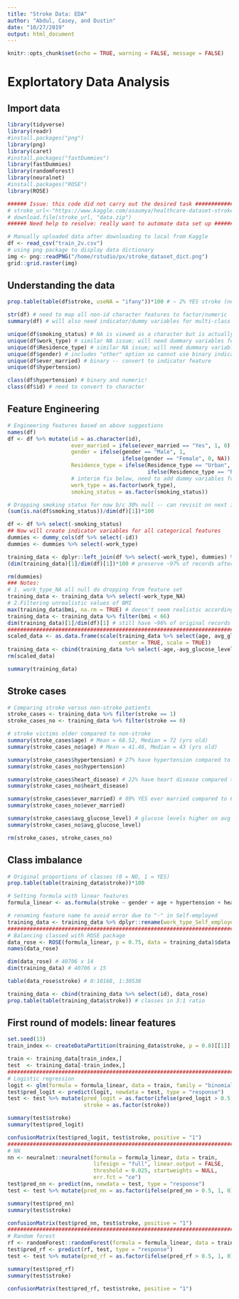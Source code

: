 ```yaml
---
title: "Stroke Data: EDA"
author: "Abdul, Casey, and Dustin"
date: "10/27/2019"
output: html_document
---
```


```r
knitr::opts_chunk$set(echo = TRUE, warning = FALSE, message = FALSE)
```
  
# Explortatory Data Analysis 

## Import data
  
```r
library(tidyverse)
library(readr)
#install.packages("png")
library(png)
library(caret)
#install.packages("fastDummies")
library(fastDummies)
library(randomForest)
library(neuralnet)
#install.packages("ROSE")
library(ROSE)

###### Issue: this code did not carry out the desired task ##################
# stroke_url<-"https://www.kaggle.com/asaumya/healthcare-dataset-stroke-data#train_2v.csv"
# download.file(stroke_url, "data.zip")
###### Need help to resolve: really want to automate data set up ############

# Manually uploaded data after downloading to local from Kaggle
df <- read_csv("train_2v.csv")
# using png package to display data dictionary 
img <- png::readPNG("/home/rstudio/px/stroke_dataset_dict.png")
grid::grid.raster(img)
```

## Understanding the data

```r
prop.table(table(df$stroke, useNA = "ifany"))*100 # ~ 2% YES stroke (need to balance classes)

str(df) # need to map all non-id character features to factor/numeric
summary(df) # will also need indicator/dummy variables for multi-class categorical

unique(df$smoking_status) # NA is viewed as a character but is actually null
unique(df$work_type) # similar NA issue; will need dummary variables for each category
unique(df$Residence_type) # similar NA issue; will need dummary variables for each category
unique(df$gender) # includes "other" option so cannot use binary indicator
unique(df$ever_married) # binary -- convert to indicator feature
unique(df$hypertension)

class(df$hypertension) # binary and numeric!
class(df$id) # need to convert to character
```

## Feature Engineering

```r
# Engineering features based on above suggestions
names(df)
df <- df %>% mutate(id = as.character(id),
                    ever_married = ifelse(ever_married == "Yes", 1, 0),
                    gender = ifelse(gender == "Male", 1,
                                    ifelse(gender == "Female", 0, NA)),
                    Residence_type = ifelse(Residence_type == "Urban", 1,
                                            ifelse(Residence_type == "Rural", 0, NA)),
                    # interim fix below, need to add dummy variables for below
                    work_type = as.factor(work_type),
                    smoking_status = as.factor(smoking_status))

# Dropping smoking status for now b/c 30% null -- can revisit on next iteration
(sum(is.na(df$smoking_status))/dim(df)[1])*100

df <- df %>% select(-smoking_status)
## Now will create indicator variables for all categorical features
dummies <- dummy_cols(df %>% select(-id))
dummies <- dummies %>% select(-work_type)

training_data <- dplyr::left_join(df %>% select(-work_type), dummies) %>% tidyr::drop_na()
(dim(training_data)[1]/dim(df)[1])*100 # preserve ~97% of records after dropping null

rm(dummies)
### Notes:
# 1. work_type_NA all null do dropping from feature set
training_data <- training_data %>% select(-work_type_NA)
# 2.Filtering unrealistic values of BMI
max(training_data$bmi, na.rm = TRUE) # doesn't seem realistic according to cdc
training_data <- training_data %>% filter(bmi < 66)
dim(training_data)[1]/dim(df)[1] # still have ~96% of original records 
########################################################################
scaled_data <- as.data.frame(scale(training_data %>% select(age, avg_glucose_level, bmi),
                                   center = TRUE, scale = TRUE))
training_data <- cbind(training_data %>% select(-age,-avg_glucose_level,-bmi), scaled_data)
rm(scaled_data)

summary(training_data)
```

## Stroke cases

```r
# Comparing stroke versus non-stroke patients
stroke_cases <- training_data %>% filter(stroke == 1)
stroke_cases_no <- training_data %>% filter(stroke == 0)

# stroke victims older compared to non-stroke
summary(stroke_cases$age) # Mean = 68.52, Median = 72 (yrs old)
summary(stroke_cases_no$age) # Mean = 41.46, Median = 43 (yrs old)

summary(stroke_cases$hypertension) # 27% have hypertension compared to 8% for non-stroke
summary(stroke_cases_no$hypertension)

summary(stroke_cases$heart_disease) # 22% have heart disease compared to 4% for non-stroke
summary(stroke_cases_no$heart_disease)

summary(stroke_cases$ever_married) # 89% YES ever married compared to 63% for non-stroke
summary(stroke_cases_no$ever_married)

summary(stroke_cases$avg_glucose_level) # glucose levels higher on avg than non-stroke
summary(stroke_cases_no$avg_glucose_level)

rm(stroke_cases, stroke_cases_no)
```

## Class imbalance

```r
# Original proportions of classes (0 = NO, 1 = YES)
prop.table(table(training_data$stroke))*100

# Setting formula with linear features
formula_linear <- as.formula(stroke ~ gender + age + hypertension + heart_disease + ever_married + Residence_type + avg_glucose_level + bmi + work_type_children + work_type_Private + work_type_Never_worked + work_type_Self_employed + work_type_Govt_job)

# renaming feature name to avoid error due to "-" in Self-employed
training_data <- training_data %>% dplyr::rename(work_type_Self_employed = `work_type_Self-employed`)
########################################################################
# Balancing classed with ROSE package
data_rose <- ROSE(formula_linear, p = 0.75, data = training_data)$data
names(data_rose)

dim(data_rose) # 40706 x 14
dim(training_data) # 40706 x 15

table(data_rose$stroke) # 0:10168, 1:30538 

training_data <- cbind(training_data %>% select(id), data_rose)
prop.table(table(training_data$stroke)) # classes in 3:1 ratio
```


## First round of models: linear features

```r
set.seed(13)
train_index <- createDataPartition(training_data$stroke, p = 0.8)[[1]]

train <- training_data[train_index,]
test  <- training_data[-train_index,]
########################################################################
# Logistic regression
logit <- glm(formula = formula_linear, data = train, family = "binomial")
test$pred_logit <- predict(logit, newdata = test, type = "response")
test <- test %>% mutate(pred_logit = as.factor(ifelse(pred_logit > 0.5, 1, 0)),
                        stroke = as.factor(stroke))

summary(test$stroke)
summary(test$pred_logit)

confusionMatrix(test$pred_logit, test$stroke, positive = "1")
########################################################################
# NN
nn <- neuralnet::neuralnet(formula = formula_linear, data = train, 
                           lifesign = "full", linear.output = FALSE, 
                           threshold = 0.025, startweights = NULL, 
                           err.fct = "ce")
test$pred_nn <- predict(nn, newdata = test, type = "response")                       
test <- test %>% mutate(pred_nn = as.factor(ifelse(pred_nn > 0.5, 1, 0)))

summary(test$pred_nn)
summary(test$stroke)

confusionMatrix(test$pred_nn, test$stroke, positive = "1")
########################################################################
# Random forest
rf <- randomForest::randomForest(formula = formula_linear, data = train, ntree = 500)
test$pred_rf <- predict(rf, test, type = "response")
test <- test %>% mutate(pred_rf = as.factor(ifelse(pred_rf > 0.5, 1, 0)))

summary(test$pred_rf)
summary(test$stroke)

confusionMatrix(test$pred_rf, test$stroke, positive = "1")
```

